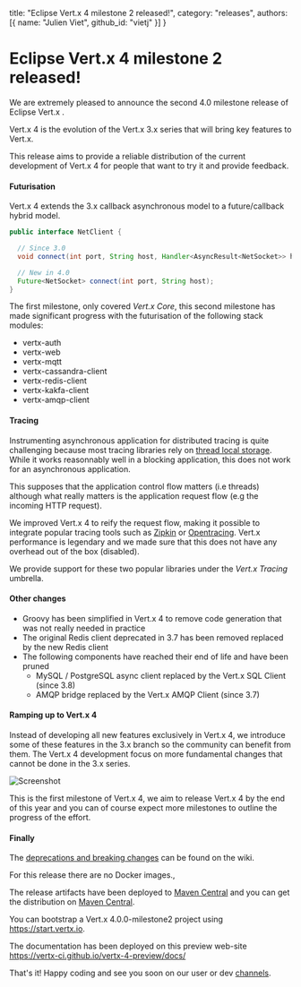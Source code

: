   title: "Eclipse Vert.x 4 milestone 2 released!",
  category: "releases",
  authors: [{
    name: "Julien Viet",
    github_id: "vietj"
  }]
}

# Eclipse Vert.x 4 milestone 2 released!

We are extremely pleased to announce the second 4.0 milestone release of Eclipse Vert.x .

Vert.x 4 is the evolution of the Vert.x 3.x series that will bring key features to Vert.x.

This release aims to provide a reliable distribution of the current development of Vert.x 4 for people that
want to try it and provide feedback.

#### Futurisation

Vert.x 4 extends the 3.x callback asynchronous model to a future/callback hybrid model.

```java
public interface NetClient {

  // Since 3.0
  void connect(int port, String host, Handler<AsyncResult<NetSocket>> handler);

  // New in 4.0
  Future<NetSocket> connect(int port, String host);
}
```

The first milestone, only covered _Vert.x Core_, this second milestone has made significant progress with the futurisation
of the following stack modules:

- vertx-auth
- vertx-web
- vertx-mqtt
- vertx-cassandra-client
- vertx-redis-client
- vertx-kakfa-client
- vertx-amqp-client

#### Tracing

Instrumenting asynchronous application for distributed tracing is quite challenging because most tracing libraries
rely on [thread local storage](https://fr.wikipedia.org/wiki/Thread_Local_Storage). While it works reasonnably well
in a blocking application, this does not work for an asynchronous application.

This supposes that the application control flow matters (i.e threads) although what really matters is the application
request flow (e.g the incoming HTTP request).

We improved Vert.x 4 to reify the request flow, making it possible to integrate popular tracing tools such as [Zipkin](https://zipkin.io)
or [Opentracing](https://opentracing.io). Vert.x performance is legendary and we made sure that this does not have
any overhead out of the box (disabled).

We provide support for these two popular libraries under the _Vert.x Tracing_ umbrella.

#### Other changes

- Groovy has been simplified in Vert.x 4 to remove code generation that was not really needed in practice
- The original Redis client deprecated in 3.7 has been removed replaced by the new Redis client
- The following components have reached their end of life and have been pruned
  - MySQL / PostgreSQL async client replaced by the Vert.x SQL Client (since 3.8)
  - AMQP bridge replaced by the Vert.x AMQP Client (since 3.7)

#### Ramping up to Vert.x 4

Instead of developing all new features exclusively in Vert.x 4, we introduce some of these features in the 3.x branch
so the community can benefit from them. The Vert.x 4 development focus on more fundamental changes that cannot be done
in the 3.x series.

<img src="{{ site_url }}assets/blog/vertx-4-milestone2-release/vertx-4-timeline.png" alt="Screenshot" class="img-responsive" />

This is the first milestone of Vert.x 4, we aim to release Vert.x 4 by the end of this year and you can of course
expect more milestones to outline the progress of the effort.

#### Finally

The [deprecations and breaking changes](https://github.com/vert-x3/wiki/wiki/4.0.0-Deprecations-and-breaking-changes)
 can be found on the wiki.

For this release there are no Docker images.,

The release artifacts have been deployed to [Maven Central](https://search.maven.org/search?q=g:io.vertx%20AND%20v:4.0.0-milestone2) and you can get the distribution on [Maven Central](https://repo1.maven.org/maven2/io/vertx/vertx-stack-manager/4.0.0-milestone2/).

You can bootstrap a Vert.x 4.0.0-milestone2 project using https://start.vertx.io.

The documentation has been deployed on this preview web-site https://vertx-ci.github.io/vertx-4-preview/docs/

That's it! Happy coding and see you soon on our user or dev [channels](https://vertx.io/community).
